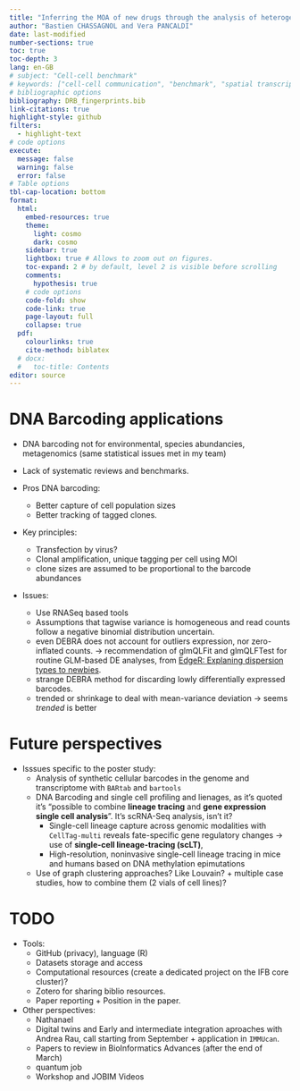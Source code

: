 ```yaml
---
title: "Inferring the MOA of new drugs through the analysis of heterogeneous response to treatment of different subpopulations of cancer cells"
author: "Bastien CHASSAGNOL and Vera PANCALDI"
date: last-modified	
number-sections: true
toc: true
toc-depth: 3
lang: en-GB
# subject: "Cell-cell benchmark"
# keywords: ["cell-cell communication", "benchmark", "spatial transcriptomics", "single-cell"]
# bibliographic options
bibliography: DRB_fingerprints.bib
link-citations: true
highlight-style: github
filters:
  - highlight-text
# code options
execute:
  message: false
  warning: false
  error: false
# Table options
tbl-cap-location: bottom
format: 
  html:
    embed-resources: true
    theme:
      light: cosmo
      dark: cosmo
    sidebar: true
    lightbox: true # Allows to zoom out on figures.
    toc-expand: 2 # by default, level 2 is visible before scrolling
    comments: 
      hypothesis: true
    # code options
    code-fold: show
    code-link: true
    page-layout: full
    collapse: true
  pdf:
    colourlinks: true
    cite-method: biblatex
  # docx:
  #   toc-title: Contents
editor: source
---
```


# DNA Barcoding applications

- DNA barcoding not for environmental, species abundancies, metagenomics (same statistical issues met in my team)
- Lack of systematic reviews and benchmarks.

- Pros DNA barcoding:
  - Better capture of cell population sizes
  - Better tracking of tagged clones.
- Key principles:
  - Transfection by virus?
  - Clonal amplification, unique tagging per cell using MOI
  - clone sizes are assumed to be proportional to the barcode abundances
  
- Issues:
  - Use RNASeq based tools
  - Assumptions that tagwise variance is homogeneous and read counts follow a negative binomial distribution uncertain.
  - even DEBRA does not account for outliers expression, nor zero-inflated counts. -> recommendation of glmQLFit and glmQLFTest for routine GLM-based DE analyses, from [EdgeR: Explaning dispersion types to newbies](https://support.bioconductor.org/p/110273/). 
  - strange DEBRA method for discarding lowly differentially expressed barcodes.
  - trended or shrinkage to deal with mean-variance deviation -> seems *trended* is better


# Future perspectives

- Isssues specific to the poster study:
  - Analysis of synthetic cellular barcodes in the genome and transcriptome with `BARtab` and `bartools`
  - DNA Barcoding and single cell profiling and lienages, as it's quoted it's "possible to combine **lineage tracing** and **gene expression single cell analysis**". It's scRNA-Seq analysis, isn't it? 
    - Single-cell lineage capture across genomic modalities with `CellTag-multi` reveals fate-specific gene regulatory changes -> use of **single-cell lineage-tracing (scLT)**, 
    - High-resolution, noninvasive single-cell lineage tracing in mice and humans based on DNA methylation epimutations
  - Use of graph clustering approaches? Like Louvain? + multiple case studies, how to combine them (2 vials of cell lines)? 

# TODO
  
- Tools:
  - GitHub (privacy), language (R)
  - Datasets storage and access
  - Computational resources (create a dedicated project on the IFB core cluster)?
  - Zotero for sharing biblio resources.
  - Paper reporting + Position in the paper.
  
- Other perspectives:
  - Nathanael
  - Digital twins and Early and intermediate integration aproaches with Andrea Rau, call starting from September + application in `IMMUcan`.
  - Papers to review in BioInformatics Advances (after the end of March)
  - quantum job
  - Workshop and JOBIM Videos
